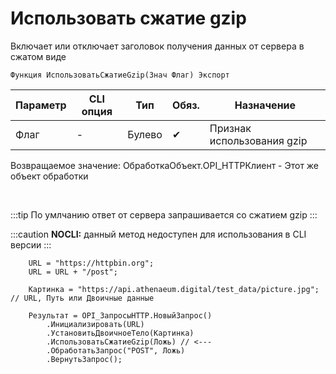 ﻿---
sidebar_position: 2
description: Использовать сжатие gzip  и другие функции для работы с HTTP-клиент в Открытом пакете интеграций - бесплатной open-source библиотеке интеграций для 1С:Предприятие 8, OneScript и CLI
keywords: [1C, 1С, 1С:Предприятие, 1С:Предприятие 8.3, API, Интеграция, Сервисы, Обмен, OneScript, CLI, HTTP-клиент]
---


# Использовать сжатие gzip 
 Включает или отключает заголовок получения данных от сервера в сжатом виде



`Функция ИспользоватьСжатиеGzip(Знач Флаг) Экспорт`

  | Параметр | CLI опция | Тип | Обяз. | Назначение |
  |-|-|-|-|-|
  | Флаг | - | Булево | &#x2714; | Признак использования gzip |

  
  Возвращаемое значение:   ОбработкаОбъект.OPI_HTTPКлиент -  Этот же объект обработки

<br/>

:::tip
По умлчанию ответ от сервера запрашивается со сжатием gzip
:::

:::caution
**NOCLI:** данный метод недоступен для использования в CLI версии
:::
<br/>



```bsl title="Пример использования для 1С:Предприятие/OneScript"
    URL = "https://httpbin.org";
    URL = URL + "/post";

    Картинка = "https://api.athenaeum.digital/test_data/picture.jpg"; // URL, Путь или Двоичные данные

    Результат = OPI_ЗапросыHTTP.НовыйЗапрос()
        .Инициализировать(URL)
        .УстановитьДвоичноеТело(Картинка)
        .ИспользоватьСжатиеGzip(Ложь) // <---
        .ОбработатьЗапрос("POST", Ложь)
        .ВернутьЗапрос();
```
    





